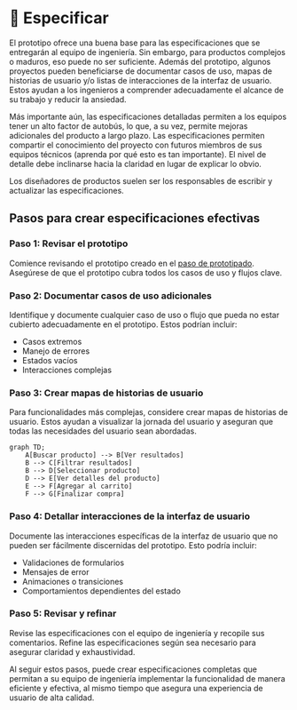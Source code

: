 
# 📝 Especificar

El prototipo ofrece una buena base para las especificaciones que se entregarán al equipo de ingeniería. Sin embargo, para productos complejos o maduros, eso puede no ser suficiente. Además del prototipo, algunos proyectos pueden beneficiarse de documentar casos de uso, mapas de historias de usuario y/o listas de interacciones de la interfaz de usuario. Estos ayudan a los ingenieros a comprender adecuadamente el alcance de su trabajo y reducir la ansiedad.

Más importante aún, las especificaciones detalladas permiten a los equipos tener un alto factor de autobús, lo que, a su vez, permite mejoras adicionales del producto a largo plazo. Las especificaciones permiten compartir el conocimiento del proyecto con futuros miembros de sus equipos técnicos (aprenda por qué esto es tan importante). El nivel de detalle debe inclinarse hacia la claridad en lugar de explicar lo obvio.

<Callout>
Los diseñadores de productos suelen ser los responsables de escribir y actualizar las especificaciones.
</Callout>

## Pasos para crear especificaciones efectivas

<Steps>

### Paso 1: Revisar el prototipo

Comience revisando el prototipo creado en el [paso de prototipado](/flujo-de-trabajo/crear-prototipo). Asegúrese de que el prototipo cubra todos los casos de uso y flujos clave.

### Paso 2: Documentar casos de uso adicionales

Identifique y documente cualquier caso de uso o flujo que pueda no estar cubierto adecuadamente en el prototipo. Estos podrían incluir:
- Casos extremos
- Manejo de errores 
- Estados vacíos
- Interacciones complejas

### Paso 3: Crear mapas de historias de usuario

Para funcionalidades más complejas, considere crear mapas de historias de usuario. Estos ayudan a visualizar la jornada del usuario y aseguran que todas las necesidades del usuario sean abordadas.

```mermaid
graph TD;
    A[Buscar producto] --> B[Ver resultados]
    B --> C[Filtrar resultados]
    B --> D[Seleccionar producto]
    D --> E[Ver detalles del producto]
    E --> F[Agregar al carrito]
    F --> G[Finalizar compra]
```

### Paso 4: Detallar interacciones de la interfaz de usuario

Documente las interacciones específicas de la interfaz de usuario que no pueden ser fácilmente discernidas del prototipo. Esto podría incluir:
- Validaciones de formularios
- Mensajes de error
- Animaciones o transiciones
- Comportamientos dependientes del estado

### Paso 5: Revisar y refinar

Revise las especificaciones con el equipo de ingeniería y recopile sus comentarios. Refine las especificaciones según sea necesario para asegurar claridad y exhaustividad.

</Steps>

Al seguir estos pasos, puede crear especificaciones completas que permitan a su equipo de ingeniería implementar la funcionalidad de manera eficiente y efectiva, al mismo tiempo que asegura una experiencia de usuario de alta calidad.
